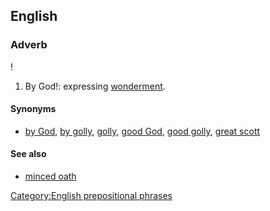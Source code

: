 ==English==

===Adverb===
{{en-adv|pos=[[by]] [[George]]|-}}!
#{{euphemism}} By God!: expressing [[wonderment]].

====Synonyms====
* {{sense|expression of wonderment}} [[by God]], [[by golly]], [[golly]], [[good God]], [[good golly]], [[great scott]]

====See also====
*[[minced oath]]

[[Category:English prepositional phrases]]